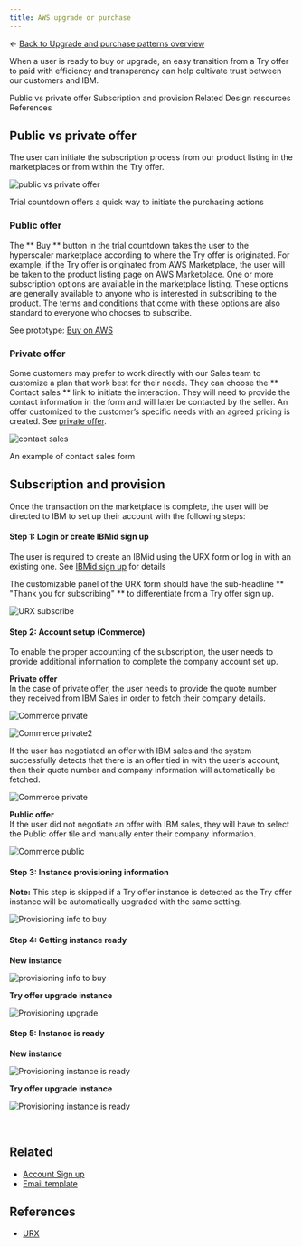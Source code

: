 ```yaml
---
title: AWS upgrade or purchase
---
```


← [Back to Upgrade and purchase patterns overview](/patterns/upgrade-purchase/overview)

<PageDescription>

When a user is ready to buy or upgrade, an easy transition from a Try offer to paid with efficiency and transparency can help cultivate trust between our customers and IBM.

</PageDescription>

<AnchorLinks>
  <AnchorLink>Public vs private offer</AnchorLink>
  <AnchorLink>Subscription and provision</AnchorLink>
  <AnchorLink>Related</AnchorLink>
  <AnchorLink>Design resources</AnchorLink>
  <AnchorLink>References</AnchorLink>
</AnchorLinks>

## Public vs private offer

The user can initiate the subscription process from our product listing in the marketplaces or from within the Try offer.

<Row>
  <Column colMd={8} colLg={10}>

![public vs private offer](/images/aws-upgrade-purchase/public-vs-private.png)

<Caption>
  Trial countdown offers a quick way to initiate the purchasing actions
</Caption>

  </Column>
</Row>

### Public offer

The ** Buy ** button in the trial countdown takes the user to the hyperscaler marketplace according to where the Try offer is originated. For example, if the Try offer is originated from AWS Marketplace, the user will be taken to the product listing page on AWS Marketplace. One or more subscription options are available in the marketplace listing. These options are generally available to anyone who is interested in subscribing to the product. The terms and conditions that come with these options are also standard to everyone who chooses to subscribe.

See prototype: <a target="_blank" href="https://www.figma.com/proto/AdslrSd7PwrntFZehRcTjb/SaaS-for-Hyperscalers-Design-Templates?node-id=232%3A360856&scaling=min-zoom&page-id=163%3A351403&starting-point-node-id=232%3A360856&show-proto-sidebar=1">Buy on AWS</a>

### Private offer

Some customers may prefer to work directly with our Sales team to customize a plan that work best for their needs. They can choose the ** Contact sales ** link to initiate the interaction. They will need to provide the contact information in the form and will later be contacted by the seller. An offer customized to the customer’s specific needs with an agreed pricing is created. See [private offer](https://pages.github.ibm.com/cdai-design/pal/saas-for-hyperscalers/user-scenarios/private-offer#private-offer).

<Row>
  <Column colMd={8} colLg={10}>

![contact sales](/images/aws-upgrade-purchase/contact-sales.png)

<Caption>An example of contact sales form</Caption>

  </Column>
</Row>

## Subscription and provision

Once the transaction on the marketplace is complete, the user will be directed to IBM to set up their account with the following steps:

#### Step 1: Login or create IBMid sign up

The user is required to create an IBMid using the URX form or log in with an existing one. See [IBMid sign up](https://pages.github.ibm.com/cdai-design/pal/saas-for-hyperscalers/common-patterns/urx) for details

The customizable panel of the URX form should have the sub-headline ** "Thank you for subscribing" ** to differentiate from a Try offer sign up.

<Row>
  <Column colMd={8} colLg={10}>

![URX subscribe](/images/aws-upgrade-purchase/URX-subscribe.png)

  </Column>
</Row>

#### Step 2: Account setup (Commerce)

To enable the proper accounting of the subscription, the user needs to provide additional information to complete the company account set up.

**Private offer** <br />
In the case of private offer, the user needs to provide the quote number they received from IBM Sales in order to fetch their company details.

<Row>
  <Column colMd={8} colLg={10}>

![Commerce private](/images/aws-upgrade-purchase/Commerce-private.png)

  </Column>
</Row>

<Row>
  <Column colMd={8} colLg={10}>

![Commerce private2](/images/aws-upgrade-purchase/Commerce-private.png)

  </Column>
</Row>

If the user has negotiated an offer with IBM sales and the system successfully detects that there is an offer tied in with the user’s account, then their quote number and company information will automatically be fetched.

<Row>
  <Column colMd={8} colLg={10}>

![Commerce private](images/aws-upgrade-purchase/Commerce-private-detected.png)

  </Column>
</Row>

**Public offer** <br />
If the user did not negotiate an offer with IBM sales, they will have to select the Public offer tile and manually enter their company information.

<Row>
  <Column colMd={8} colLg={10}>

![Commerce public](images/aws-upgrade-purchase/Commerce-public.png)

  </Column>
</Row>

#### Step 3: Instance provisioning information

<InlineNotification>

**Note:** This step is skipped if a Try offer instance is detected as the Try offer instance will be automatically upgraded with the same setting.

</InlineNotification>

<Row>
  <Column colMd={8} colLg={10}>

![Provisioning info to buy](images/aws-upgrade-purchase/ProvisioningInfo_buy.png)

  </Column>
</Row>

#### Step 4: Getting instance ready

**New instance**

<Row>
  <Column colMd={8} colLg={10}>

![provisioning info to buy](images/aws-upgrade-purchase/Provisioning_buy1.png)

  </Column>
</Row>

**Try offer upgrade instance**

<Row>
  <Column colMd={8} colLg={10}>

![Provisioning upgrade](images/aws-upgrade-purchase/provisioning-upgrade.png)

  </Column>
</Row>

#### Step 5: Instance is ready

**New instance**

<Row>
  <Column colMd={8} colLg={10}>

![Provisioning instance is ready](images/aws-upgrade-purchase/ProvisioningInstanceReady.png)

  </Column>
</Row>

**Try offer upgrade instance**

<Row>
  <Column colMd={8} colLg={10}>

![Provisioning instance is ready](images/aws-upgrade-purchase/ProvisioningInstanceReady2.png)

  </Column>
</Row>

<br />

<CardGroup>
  <MiniCard
    title="Figma template"
    href="https://www.figma.com/file/SlZ7TK2mTzNLIHZB2dGXRF/MCSP-Onboarding-Guide?node-id=1903%3A423457&t=luuwcPD9pEO2cr6L-1"
    actionIcon="launch"
  ></MiniCard>
  <MiniCard
    title="App icons library"
    href="https://www.ibm.com/design/language/iconography/app-icons/library"
    actionIcon="launch"
  ></MiniCard>
</CardGroup>

## Related

- [Account Sign up](https://pages.github.ibm.com/cdai-design/pal/saas-for-hyperscalers/common-patterns/urx)
- [Email template](https://pages.github.ibm.com/cdai-design/pal/saas-for-hyperscalers/email-templates)

## References

- <a target="_blank" href="https://w3.ibm.com/w3publisher/urx">
    URX
  </a>
